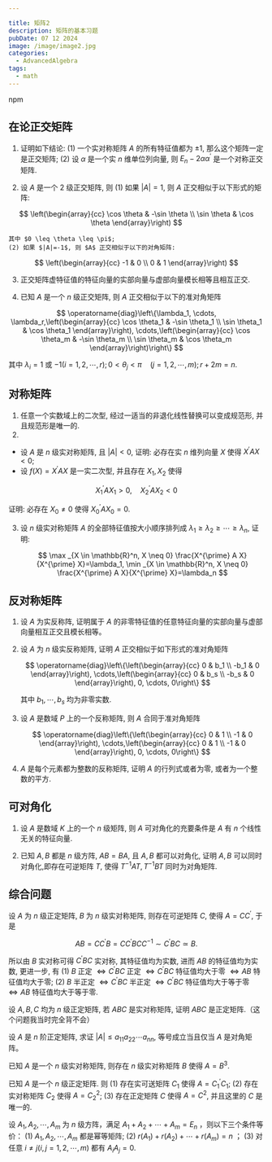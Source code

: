 ```yaml
---

title: 矩阵2
description: 矩阵的基本习题
pubDate: 07 12 2024
image: /image/image2.jpg
categories:
  - AdvancedAlgebra
tags:
  - math
---
```



npm
## 在论正交矩阵

1. 证明如下结论:
   (1) 一个实对称矩阵 $A$ 的所有特征值都为 $\pm 1$, 那么这个矩阵一定是正交矩阵;
   (2) 设 $\alpha$ 是一个实 $n$ 维单位列向量, 则 $E_n-2 \alpha \alpha^{\prime}$ 是一个对称正交矩阵.

















2.   设 $A$ 是一个 2 级正交矩阵, 则
   (1) 如果 $|A|=1$, 则 $A$ 正交相似于以下形式的矩阵:

$$
\left(\begin{array}{cc}
\cos \theta & -\sin \theta \\
\sin \theta & \cos \theta
\end{array}\right)
$$

 	其中 $0 \leq \theta \leq \pi$;
	(2) 如果 $|A|=-1$, 则 $A$ 正交相似于以下的对角矩阵:
$$
\left(\begin{array}{cc}
-1 & 0 \\
0 & 1
\end{array}\right)
$$








3. 正交矩阵虚特征值的特征向量的实部向量与虚部向量模长相等且相互正交.







4. 已知 $A$ 是一个 $n$ 级正交矩阵, 则 $A$ 正交相似于以下的准对角矩阵

$$
\operatorname{diag}\left\{\lambda_1, \cdots, \lambda_r,\left(\begin{array}{cc}
\cos \theta_1 & -\sin \theta_1 \\
\sin \theta_1 & \cos \theta_1
\end{array}\right), \cdots,\left(\begin{array}{cc}
\cos \theta_m & -\sin \theta_m \\
\sin \theta_m & \cos \theta_m
\end{array}\right)\right\}
$$


其中 $\lambda_i=1$ 或 $-1(i=1,2, \cdots, r) ; 0<\theta_j<\pi \quad(j=1,2, \cdots, m) ; r+2 m=n$.



## 对称矩阵

1. 任意一个实数域上的二次型, 经过一适当的非退化线性替换可以变成规范形, 并且规范形是唯一的.
2. 

- 设 $A$ 是 $n$ 级实对称矩阵, 且 $|A|<0$, 证明: 必存在实 $n$ 维列向量 $X$ 使得 $X^{\prime} A X<0$;
- 设 $f(X)=X^{\prime} A X$ 是一实二次型, 并且存在 $X_1, X_2$ 使得

$$
X_1^{\prime} A X_1>0, \quad X_2^{\prime} A X_2<0
$$


证明: 必存在 $X_0 \neq 0$ 使得 $X_0^{\prime} A X_0=0$.

3. 设 $n$ 级实对称矩阵 $A$ 的全部特征值按大小顺序排列成 $\lambda_1 \geq \lambda_2 \geq \cdots \geq \lambda_n$, 证明:

   $$
   \max _{X \in \mathbb{R}^n, X \neq 0} \frac{X^{\prime} A X}{X^{\prime} X}=\lambda_1, \min _{X \in \mathbb{R}^n, X \neq 0} \frac{X^{\prime} A X}{X^{\prime} X}=\lambda_n
   $$





## 反对称矩阵

1. 设 $A$ 为实反称阵, 证明属于 $A$ 的非零特征值的任意特征向量的实部向量与虚部向量相互正交且模长相等。

2. 设 $A$ 为 $n$ 级实反称矩阵, 证明 $A$ 正交相似于如下形式的准对角矩阵

   $$
   \operatorname{diag}\left\{\left(\begin{array}{cc}
   0 & b_1 \\
   -b_1 & 0
   \end{array}\right), \cdots,\left(\begin{array}{cc}
   0 & b_s \\
   -b_s & 0
   \end{array}\right), 0, \cdots, 0\right\}
   $$


   其中 $b_1, \cdots, b_s$ 均为非零实数.

3. 设 $A$ 是数域 $P$ 上的一个反称矩阵, 则 $A$ 合同于准对角矩阵

   $$
   \operatorname{diag}\left\{\left(\begin{array}{cc}
   0 & 1 \\
   -1 & 0
   \end{array}\right), \cdots,\left(\begin{array}{cc}
   0 & 1 \\
   -1 & 0
   \end{array}\right), 0, \cdots, 0\right\}
   $$

4. $A$ 是每个元素都为整数的反称矩阵, 证明 $A$ 的行列式或者为零, 或者为一个整数的平方.

## 可对角化

1.  设 $A$ 是数域 $K$ 上的一个 $n$ 级矩阵, 则 $A$ 可对角化的充要条件是 $A$ 有 $n$ 个线性无关的特征向量.

2.  已知 $A, B$ 都是 $n$ 级方阵, $A B=B A$, 且 $A, B$ 都可以对角化, 证明 $A, B$ 可以同时对角化,即存在可逆矩阵 $T$, 使得 $T^{-1} A T, T^{-1} B T$ 同时为对角矩阵.

## 综合问题

设 $A$ 为 $n$ 级正定矩阵, $B$ 为 $n$ 级实对称矩阵, 则存在可逆矩阵 $C$, 使得 $A=C C^{\prime}$, 于是

$$
A B=C C^{\prime} B=C C^{\prime} B C C^{-1} \sim C^{\prime} B C \simeq B .
$$

所以由 $B$ 实对称可得 $C^{\prime} B C$ 实对称, 其特征值均为实数, 进而 $A B$ 的特征值均为实数, 更进一步, 有
(1) $B$ 正定 $\Longleftrightarrow C^{\prime} B C$ 正定 $\Longleftrightarrow C^{\prime} B C$ 特征值均大于零 $\Longleftrightarrow A B$ 特征值均大于零;
(2) $B$ 半正定 $\Longleftrightarrow C^{\prime} B C$ 半正定 $\Longleftrightarrow C^{\prime} B C$ 特征值均大于等于零 $\Longleftrightarrow A B$ 特征值均大于等于零.

















设 $A, B, C$ 均为 $n$ 级正定矩阵, 若 $A B C$ 是实对称矩阵, 证明 $A B C$ 是正定矩阵.（这个问题我当时完全背不会）













设 $A$ 是 $n$ 阶正定矩阵, 求证 $|A| \leq a_{11} a_{22} \cdots a_{n n}$, 等号成立当且仅当 $A$ 是对角矩阵。







已知 $A$ 是一个 $n$ 级实对称矩阵, 则存在 $n$ 级实对称矩阵 $B$ 使得 $A=B^3$.









已知 $A$ 是一个 $n$ 级正定矩阵. 则
(1) 存在实可送矩阵 $C_1$ 使得 $A=C_1^{\prime} C_1$;
(2) 存在实对称矩阵 $C_2$ 使得 $A=C_2^2$;
(3) 存在正定矩阵 $C$ 使得 $A=C^2$, 并且这里的 $C$ 是唯一的.













设 $A_1, A_2, \cdots, A_m$ 为 $n$ 级方阵，满足 $A_1+A_2+\cdots+A_m=E_n$ ，则以下三个条件等价：
(1) $A_1, A_2, \cdots, A_m$ 都是幂等矩阵;
(2) $r\left(A_1\right)+r\left(A_2\right)+\cdots+r\left(A_m\right)=n$ ；
(3) 对任意 $i \neq j(i, j=1,2, \cdots, m)$ 都有 $A_i A_j=0$.